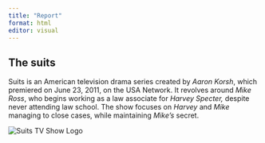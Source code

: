 ```yaml
---
title: "Report"
format: html
editor: visual
---
```


## The suits

Suits is an American television drama series created by *Aaron Korsh*, which premiered on June 23, 2011, on the USA Network. It revolves around *Mike Ross*, who begins working as a law associate for *Harvey Specter,* despite never attending law school. The show focuses on *Harvey* and *Mike* managing to close cases, while maintaining *Mike's* secret.

<img src="https://upload.wikimedia.org/wikipedia/commons/thumb/c/cc/Suits_Logo.png/500px-Suits_Logo.png" alt="Suits TV Show Logo" />
